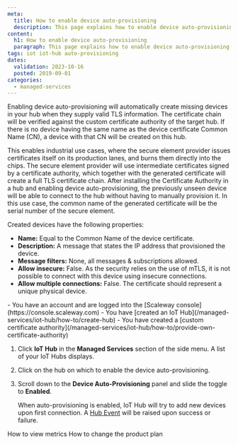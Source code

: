 ```yaml
---
meta:
  title: How to enable device auto-provisioning
  description: This page explains how to enable device auto-provisioning
content:
  h1: How to enable device auto-provisioning
  paragraph: This page explains how to enable device auto-provisioning
tags: iot iot-hub auto-provisioning
dates:
  validation: 2023-10-16
  posted: 2019-09-01
categories:
  - managed-services
---
```


Enabling device auto-provisioning will automatically create missing devices in your hub when they supply valid TLS information. The certificate chain will be verified against the custom certificate authority of the target hub. If there is no device having the same name as the device certificate Common Name (CN), a device with that CN will be created on this hub.

This enables industrial use cases, where the secure element provider issues certificates itself on its production lanes, and burns them directly into the chips. The secure element provider will use intermediate certificates signed by a certificate authority, which together with the generated certificate will create a full TLS certificate chain. After installing the Certificate Authority in a hub and enabling device auto-provisioning, the previously unseen device will be able to connect to the hub without having to manually provision it. In this use case, the common name of the generated certificate will be the serial number of the secure element.

Created devices have the following properties:

  - **Name:** Equal to the Common Name of the device certificate.
  - **Description:** A message that states the IP address that provisioned the device.
  - **Message filters:** None, all messages & subscriptions allowed.
  - **Allow insecure:** False. As the security relies on the use of mTLS, it is not possible to connect with this device using insecure connections.
  - **Allow multiple connections:** False. The certificate should represent a unique physical device.

<Macro id="requirements" />

<Message type="requirement">
  - You have an account and are logged into the [Scaleway console](https://console.scaleway.com)
  - You have [created an IoT Hub](/managed-services/iot-hub/how-to/create-hub)
  - You have created a [custom certificate authority](/managed-services/iot-hub/how-to/provide-own-certificate-authority)
</Message>

1. Click **IoT Hub** in the **Managed Services** section of the side menu. A list of your IoT Hubs displays.
2. Click on the hub on which to enable the device auto-provisioning.
3. Scroll down to the **Device Auto-Provisioning** panel and slide the <Icon name="toggle" /> toggle to **Enabled**.

    When auto-provisioning is enabled, IoT Hub will try to add new devices upon first connection. A [Hub Event](/managed-services/iot-hub/concepts/#events) will be raised upon success or failure.


<Navigation title="See also">
  <PreviousButton to="/managed-services/iot-hub/how-to/view-metrics/">How to view metrics</PreviousButton>
  <NextButton to="/managed-services/iot-hub/how-to/change-plan/">How to change the product plan</NextButton>
</Navigation>
